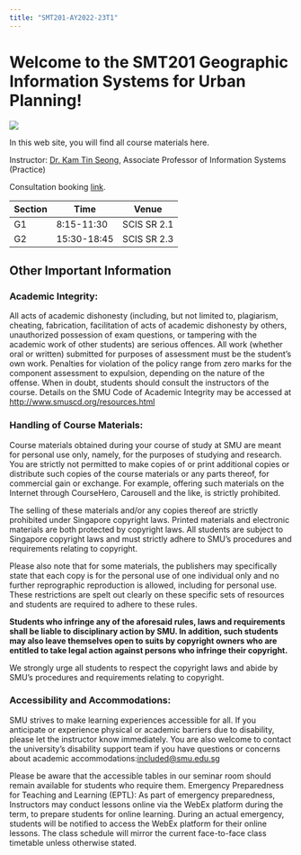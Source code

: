 ```yaml
---
title: "SMT201-AY2022-23T1"
---
```


# Welcome to the SMT201 Geographic Information Systems for Urban Planning!

![](img/image2.jpg){fig-align="right"}

In this web site, you will find all course materials here.

Instructor: [Dr. Kam Tin Seong](https://www.smu.edu.sg/faculty/profile/9618/KAM-Tin-Seong), Associate Professor of Information Systems (Practice)

Consultation booking [link](https://docs.google.com/spreadsheets/d/1Zz3_hqKc4qA5YFMTy2DJzlEd5EJRaDzHqUhWMTm-zxI/edit?usp=sharing).\

| Section | Time        | Venue       |
|---------|-------------|-------------|
| G1      | 8:15-11:30  | SCIS SR 2.1 |
| G2      | 15:30-18:45 | SCIS SR 2.3 |

## Other Important Information

### Academic Integrity:

All acts of academic dishonesty (including, but not limited to, plagiarism, cheating, fabrication, facilitation of acts of academic dishonesty by others, unauthorized possession of exam questions, or tampering with the academic work of other students) are serious offences. All work (whether oral or written) submitted for purposes of assessment must be the student's own work. Penalties for violation of the policy range from zero marks for the component assessment to expulsion, depending on the nature of the offense. When in doubt, students should consult the instructors of the course. Details on the SMU Code of Academic Integrity may be accessed at <http://www.smuscd.org/resources.html>

### Handling of Course Materials:

Course materials obtained during your course of study at SMU are meant for personal use only, namely, for the purposes of studying and research. You are strictly not permitted to make copies of or print additional copies or distribute such copies of the course materials or any parts thereof, for commercial gain or exchange. For example, offering such materials on the Internet through CourseHero, Carousell and the like, is strictly prohibited.

The selling of these materials and/or any copies thereof are strictly prohibited under Singapore copyright laws. Printed materials and electronic materials are both protected by copyright laws. All students are subject to Singapore copyright laws and must strictly adhere to SMU's procedures and requirements relating to copyright.

Please also note that for some materials, the publishers may specifically state that each copy is for the personal use of one individual only and no further reprographic reproduction is allowed, including for personal use. These restrictions are spelt out clearly on these specific sets of resources and students are required to adhere to these rules.

**Students who infringe any of the aforesaid rules, laws and requirements shall be liable to disciplinary action by SMU. In addition, such students may also leave themselves open to suits by copyright owners who are entitled to take legal action against persons who infringe their copyright.**

We strongly urge all students to respect the copyright laws and abide by SMU's procedures and requirements relating to copyright.

### Accessibility and Accommodations:

SMU strives to make learning experiences accessible for all. If you anticipate or experience physical or academic barriers due to disability, please let the instructor know immediately. You are also welcome to contact the university's disability support team if you have questions or concerns about academic accommodations:[included\@smu.edu.sg](mailto:included@smu.edu.sg)

Please be aware that the accessible tables in our seminar room should remain available for students who require them. Emergency Preparedness for Teaching and Learning (EPTL): As part of emergency preparedness, Instructors may conduct lessons online via the WebEx platform during the term, to prepare students for online learning. During an actual emergency, students will be notified to access the WebEx platform for their online lessons. The class schedule will mirror the current face-to-face class timetable unless otherwise stated.
